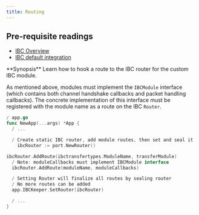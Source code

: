 ```yaml
---
title: Routing
---
```


<Note>

## Pre-requisite readings

* [IBC Overview](/docs/ibc/v8.5.x/ibc/overview)
* [IBC default integration](/docs/ibc/v8.5.x/ibc/integration)

</Note>
<Note>
**Synopsis**
Learn how to hook a route to the IBC router for the custom IBC module.
</Note>

As mentioned above, modules must implement the `IBCModule` interface (which contains both channel
handshake callbacks and packet handling callbacks). The concrete implementation of this interface
must be registered with the module name as a route on the IBC `Router`.

```go expandable
/ app.go
func NewApp(...args) *App {
  / ...

  / Create static IBC router, add module routes, then set and seal it
    ibcRouter := port.NewRouter()

ibcRouter.AddRoute(ibctransfertypes.ModuleName, transferModule)
  / Note: moduleCallbacks must implement IBCModule interface
  ibcRouter.AddRoute(moduleName, moduleCallbacks)

  / Setting Router will finalize all routes by sealing router
  / No more routes can be added
  app.IBCKeeper.SetRouter(ibcRouter)

  / ...
}
```
